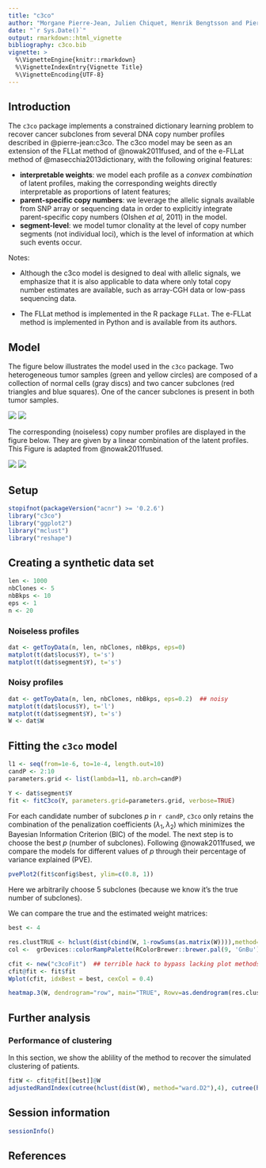 ```yaml
---
title: "c3co"
author: "Morgane Pierre-Jean, Julien Chiquet, Henrik Bengtsson and Pierre Neuvial"
date: "`r Sys.Date()`"
output: rmarkdown::html_vignette
bibliography: c3co.bib
vignette: >
  %\VignetteEngine{knitr::rmarkdown}
  %\VignetteIndexEntry{Vignette Title}
  %\VignetteEncoding{UTF-8}
---
```


## Introduction

The `c3co` package implements a constrained dictionary learning problem to recover cancer subclones from several DNA copy number profiles described in @pierre-jean:c3co. The c3co model may be seen as an extension of the FLLat method of @nowak2011fused, and of the e-FLLat method of @masecchia2013dictionary, with the following original features:

* **interpretable weights**: we model each profile as a *convex combination* of latent profiles, making the corresponding weights directly interpretable as proportions of latent features;
* **parent-specific copy numbers**: we leverage the allelic signals available from SNP array or sequencing data in order to explicitly integrate parent-specific copy numbers (Olshen *et al*, 2011) in the model. 
* **segment-level**: we model tumor clonality at the level of copy number segments (not individual loci), which is the level of information at which such events occur.

Notes: 

* Although the c3co model is designed to deal with allelic signals, we emphasize that it is also applicable to data where only total copy number estimates are available, such as array-CGH data or low-pass sequencing data.

* The FLLat method is implemented in the R package `FLLat`. The e-FLLat method is implemented in Python and is available from its authors.

## Model 

The figure below illustrates the model used in the `c3co` package. Two heterogeneous tumor samples (green and yellow circles) are composed of a collection of normal cells (gray discs) and two cancer subclones (red triangles and blue squares). One of the cancer subclones is present in both tumor samples. 

![](img/features.png)
![](img/features2.png)

The corresponding (noiseless) copy number profiles are displayed in the figure below. They are given by a linear combination of the latent profiles. This Figure is adapted from @nowak2011fused.

![](img/model.png)
![](img/model2.png)


## Setup
```r
stopifnot(packageVersion("acnr") >= '0.2.6')
library("c3co")
library("ggplot2")
library("mclust")
library("reshape")
```

## Creating a synthetic data set

```r
len <- 1000
nbClones <- 5
nbBkps <- 10
eps <- 1
n <- 20
```

### Noiseless profiles

```r
dat <- getToyData(n, len, nbClones, nbBkps, eps=0)  
matplot(t(dat$locus$Y), t='s')
matplot(t(dat$segment$Y), t='s')
```

### Noisy profiles

```r
dat <- getToyData(n, len, nbClones, nbBkps, eps=0.2)  ## noisy
matplot(t(dat$locus$Y), t='l')
matplot(t(dat$segment$Y), t='s')
W <- dat$W
```


## Fitting the `c3co` model

```r
l1 <- seq(from=1e-6, to=1e-4, length.out=10)
candP <- 2:10
parameters.grid <- list(lambda=l1, nb.arch=candP)
```

```r
Y <- dat$segment$Y
fit <- fitC3co(Y, parameters.grid=parameters.grid, verbose=TRUE)
```


For each candidate number of subclones $p$ in `r candP`,  `c3co` only retains the combination of the penalization coefficients $(\lambda_1, \lambda_2)$ which minimizes the Bayesian Information Criterion (BIC) of the model. The next step is to choose the best $p$ (number of subclones). Following @nowak2011fused, we compare the models for different values of $p$ through their percentage of variance explained (PVE). 

```r
pvePlot2(fit$config$best, ylim=c(0.8, 1))
```

Here we arbitrarily choose 5 subclones (because we know it's the true number of subclones).

We can compare the true and the estimated weight matrices:
```r
best <- 4
```

```r
res.clustTRUE <- hclust(dist(cbind(W, 1-rowSums(as.matrix(W)))),method="ward.D")
col <-  grDevices::colorRampPalette(RColorBrewer::brewer.pal(9, 'GnBu'))(100)

cfit <- new("c3coFit")  ## terrible hack to bypass lacking plot methods
cfit@fit <- fit$fit
Wplot(cfit, idxBest = best, cexCol = 0.4)
```


```r
heatmap.3(W, dendrogram="row", main="TRUE", Rowv=as.dendrogram(res.clustTRUE), col=col,scale="none")
```

## Further analysis
### Performance  of clustering
In this section, we show the ablility of the method to recover the simulated clustering of patients.

```r
fitW <- cfit@fit[[best]]@W
adjustedRandIndex(cutree(hclust(dist(W), method="ward.D2"),4), cutree(hclust(dist(fitW), method="ward.D2"),4))
```


## Session information

```r
sessionInfo()
```

## References


